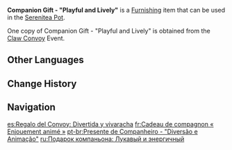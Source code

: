 {{Furnishing Infobox
|id             = 363366
|image          = Item Companion Gift - Playful and Lively.png
|category       = Ornaments
|subcategory    = Memento
|quality        = 4
|adeptal_energy = 30
|load           = 220
|reduced_load   = 220
|description    = A doll made in the likeness of [[Hu Tao]], faithfully capturing her playful and lively nature. It is a gift from the "Claw Convoy" organization to thank those who adopt animals.<br>Three joyful little ones, spreading happiness throughout the day &mdash; may you and the little ones always be cheerful and enjoy your time together!
|source1        = [[Claw Convoy]]
|event          = Claw Convoy
|limited        = 1
|mention = Hu Tao
}}
'''Companion Gift - "Playful and Lively"''' is a [[Furnishing]] item that can be used in the [[Serenitea Pot]].

One copy of Companion Gift - "Playful and Lively" is obtained from the [[Claw Convoy]] Event.

==Other Languages==
{{Other Languages
|en       = Companion Gift - "Playful and Lively"
|zhs      = 同行赠礼-「俏皮活泼」
|zhs_rm   = 
|zht      = 同行贈禮-「俏皮活潑」
|zht_rm   = 
|zh_tl    = 
|ja       = 旅の贈り物-「活力と遊び心」
|ja_rm    = Tabi no Okurimono - "Katsuryoku to Asobigokoro"
|ja_tl    = Travel Gift - "Energetic and Playful"
|ko       = 동행 선물-「활발한 장난꾸러기」
|ko_tl    = 
|es       = Regalo del Convoy: Divertida y vivaracha
|es_tl    = Convoy Gift: Fun and Lively
|fr       = Cadeau de compagnon « Enjouement animé »
|fr_tl    = Companion Gift "Lively Playfulness"
|ru       = Подарок компаньона: Лукавый и энергичный
|ru_tl    = 
|th       = ของขวัญจากเพื่อนร่วมทาง - "ขี้เล่นและร่าเริง"
|th_rm    = 
|th_tl    = 
|vi       = Quà Đồng Hành - Hoạt Bát Sôi Nổi
|vi_tl    = 
|de       = Geschenk der Gefährten &ndash; „Lebhaft und schelmisch“
|de_tl    = Companions' Gift – "Lively and Mischievous"
|id       = Hadiah Seperjalanan: Lincah & Bersemangat
|id_tl    = 
|pt       = Presente de Companheiro - "Diversão e Animação"
|pt_tl    = 
|tr       = Yoldaş Hediyesi - "Oyunbaz ve Hareketli"
|tr_tl    = 
|it       = Regalo amicizia Giocosa e vivace
|it_tl    = 
}}

==Change History==
{{Change History|5.2}}

==Navigation==
{{Furnishing Navbox|interior}}

[[es:Regalo del Convoy: Divertida y vivaracha]]
[[fr:Cadeau de compagnon « Enjouement animé »]]
[[pt-br:Presente de Companheiro - "Diversão e Animação"]]
[[ru:Подарок компаньона: Лукавый и энергичный]]